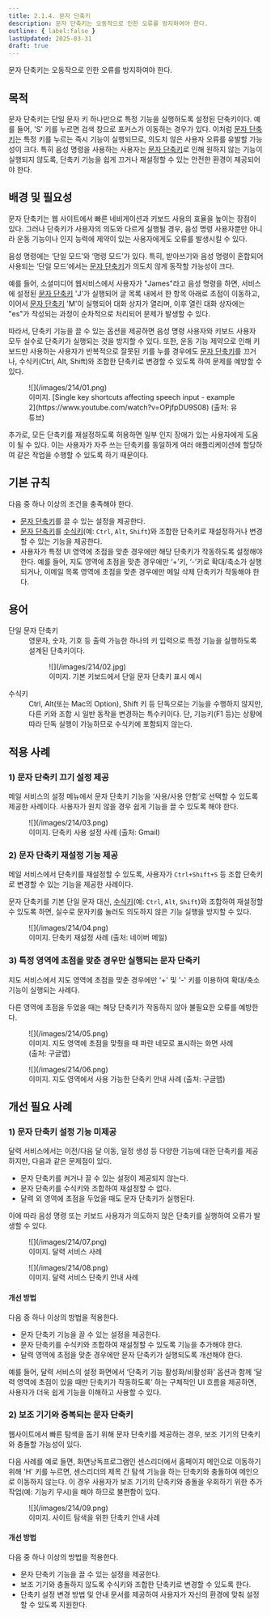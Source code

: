 ```yaml
---
title: 2.1.4. 문자 단축키
description: 문자 단축키는 오동작으로 인한 오류를 방지하여야 한다.
outline: { label:false }
lastUpdated: 2025-03-31
draft: true
---
```


<Aside title="검사 항목">
문자 단축키는 오동작으로 인한 오류를 방지하여야 한다.
</Aside>

## 목적
문자 단축키는 단일 문자 키 하나만으로 특정 기능을 실행하도록 설정된 단축키이다. 예를 들어, 'S' 키를 누르면 검색 창으로 포커스가 이동하는 경우가 있다. 이처럼 [문자 단축키](../../glossary/single-key-shortcuts)는 특정 키를 누르는 즉시 기능이 실행되므로, 의도치 않은 사용자 오류를 유발할 가능성이 크다. 특히 음성 명령을 사용하는 사용자는 [문자 단축키](../../glossary/single-key-shortcuts)로 인해 원하지 않는 기능이 실행되지 않도록, 단축키 기능을 쉽게 끄거나 재설정할 수 있는 안전한 환경이 제공되어야 한다.

##	배경 및 필요성
문자 단축키는 웹 사이트에서 빠른 네비게이션과 키보드 사용의 효율을 높이는 장점이 있다. 그러나 단축키가 사용자의 의도와 다르게 실행될 경우, 음성 명령 사용자뿐만 아니라 운동 기능이나 인지 능력에 제약이 있는 사용자에게도 오류를 발생시킬 수 있다.

음성 명령에는 ‘단일 모드’와 ‘명령 모드’가 있다. 특히, 받아쓰기와 음성 명령이 혼합되어 사용되는 ‘단일 모드’에서는 [문자 단축키](../../glossary/single-key-shortcuts)가 의도치 않게 동작할 가능성이 크다.

예를 들어, 소셜미디어 웹서비스에서 사용자가 "James"라고 음성 명령을 하면, 서비스에 설정된 [문자 단축키](../../glossary/single-key-shortcuts) 'J'가 실행되어 글 목록 내에서 한 항목 아래로 초점이 이동하고, 이어서 [문자 단축키](../../glossary/single-key-shortcuts) 'M'이 실행되어 대화 상자가 열리며, 이후 열린 대화 상자에는 "es"가 작성되는 과정이 순차적으로 처리되어 문제가 발생할 수 있다.

따라서, 단축키 기능을 끌 수 있는 옵션을 제공하면 음성 명령 사용자와 키보드 사용자 모두 실수로 단축키가 실행되는 것을 방지할 수 있다. 또한, 운동 기능 제약으로 인해 키보드만 사용하는 사용자가 반복적으로 잘못된 키를 누를 경우에도 [문자 단축키](../../glossary/single-key-shortcuts)를 끄거나, 수식키(Ctrl, Alt, Shift)와 조합한 단축키로 변경할 수 있도록 하여 문제를 예방할 수 있다.

<figure>
	![](/images/214/01.png)
	<figcaption>이미지.  [Single key shortcuts affecting speech input - example 2](https://www.youtube.com/watch?v=OPjfpDU9S08) (출처: 유튜브)</figcaption>
</figure>

추가로, 모든 단축키를 재설정하도록 허용하면 일부 인지 장애가 있는 사용자에게 도움이 될 수 있다. 이는 사용자가 자주 쓰는 단축키를 동일하게 여러 애플리케이션에 할당하여 같은 작업을 수행할 수 있도록 하기 때문이다.

##	기본 규칙
다음 중 하나 이상의 조건을 충족해야 한다.
- [문자 단축키](../../glossary/single-key-shortcuts)를 끌 수 있는 설정을 제공한다.
- [문자 단축키](../../glossary/single-key-shortcuts)를 [수식키](../../glossary/modifier-key)(예: `Ctrl`, `Alt`, `Shift`)와 조합한 단축키로 재설정하거나 변경할 수 있는 기능을 제공한다.
- 사용자가 특정 UI 영역에 초점을 맞춘 경우에만 해당 단축키가 작동하도록 설정해야 한다. 예를 들어, 지도 영역에 초점을 맞춘 경우에만 ‘+’키, ‘-’키로 확대/축소가 실행되거나, 이메일 목록 영역에 초점을 맞춘 경우에만 메일 삭제 단축키가 작동해야 한다.

## 용어
<dl>
	<dt>단일 문자 단축키</dt>
	<dd>
		영문자, 숫자, 기호 등 출력 가능한 하나의 키 입력으로 특정 기능을 실행하도록 설계된 단축키이다.
		<figure>
			![](/images/214/02.jpg)
			<figcaption>이미지. 기본 키보드에서 단일 문자 단축키 표시 예시</figcaption>
		</figure>
	</dd>
	<dt>수식키</dt>
	<dd>Ctrl, Alt(또는 Mac의 Option), Shift 키 등 단독으로는 기능을 수행하지 않지만, 다른 키와 조합 시 일반 동작을 변경하는 특수키이다. 단, 기능키(F1 등)는 상황에 따라 단독 실행이 가능하므로 수식키에 포함되지 않는다.</dd>
</dl>

## 적용 사례
### 1)	문자 단축키 끄기 설정 제공
메일 서비스의 설정 메뉴에서 문자 단축키 기능을 ‘사용/사용 안함’로 선택할 수 있도록 제공한 사례이다. 사용자가 원치 않을 경우 쉽게 기능을 끌 수 있도록 해야 한다.

<figure>
	![](/images/214/03.png)
	<figcaption>이미지. 단축키 사용 설정 사례 (출처: Gmail)</figcaption>
</figure>

### 2)	문자 단축키 재설정 기능 제공
메일 서비스에서 단축키를 재설정할 수 있도록, 사용자가 `Ctrl+Shift+S` 등 조합 단축키로 변경할 수 있는 기능을 제공한 사례이다.

문자 단축키를 기본 단일 문자 대신, [수식키](../../glossary/modifier-key)(예: `Ctrl`, `Alt`, `Shift`)와 조합하여 재설정할 수 있도록 하면, 실수로 문자키를 눌러도 의도하지 않은 기능 실행을 방지할 수 있다.

<figure>
	![](/images/214/04.png)
	<figcaption>이미지. 단축키 재설정 사례 (출처: 네이버 메일)</figcaption>
</figure>

### 3)	특정 영역에 초점을 맞춘 경우만 실행되는 문자 단축키
지도 서비스에서 지도 영역에 초점을 맞춘 경우에만 '+' 및 '-' 키를 이용하여 확대/축소 기능이 실행되는 사례다. 

다른 영역에 초점을 두었을 때는 해당 단축키가 작동하지 않아 불필요한 오류를 예방한다.

<figure>
	![](/images/214/05.png)
	<figcaption>이미지. 지도 영역에 초점을 맞췄을 때 파란 네모로 표시하는 화면 사례 (출처: 구글맵)</figcaption>
</figure>

<figure>
	![](/images/214/06.png)
	<figcaption>이미지. 지도 영역에서 사용 가능한 단축키 안내 사례 (출처: 구글맵)</figcaption>
</figure>

## 개선 필요 사례

### 1)	문자 단축키 설정 기능 미제공 
달력 서비스에서는 이전/다음 달 이동, 일정 생성 등 다양한 기능에 대한 단축키를 제공하지만, 다음과 같은 문제점이 있다.
- 문자 단축키를 켜거나 끌 수 있는 설정이 제공되지 않는다.
- 문자 단축키를 수식키와 조합하여 재설정할 수 없다.
- 달력 외 영역에 초점을 두었을 때도 문자 단축키가 실행된다.

이에 따라 음성 명령 또는 키보드 사용자가 의도하지 않은 단축키를 실행하여 오류가 발생할 수 있다.

<figure>
	![](/images/214/07.png)
	<figcaption>이미지. 달력 서비스 사례</figcaption>
</figure>

<figure>
	![](/images/214/08.png)
	<figcaption>이미지. 달력 서비스 단축키 안내 사례</figcaption>
</figure>

#### 개선 방법
다음 중 하나 이상의 방법을 적용한다.
- 문자 단축키 기능을 끌 수 있는 설정을 제공한다.
- 문자 단축키를 수식키와 조합하여 재설정할 수 있도록 기능을 추가해야 한다.
- 달력 영역에 초점을 맞춘 경우에만 문자 단축키가 실행되도록 개선해야 한다.

예를 들어, 달력 서비스의 설정 화면에서 ‘단축키 기능 활성화/비활성화’ 옵션과 함께 ‘달력 영역에 초점이 있을 때만 단축키가 작동하도록’ 하는 구체적인 UI 흐름을 제공하면, 사용자가 더욱 쉽게 기능을 이해하고 사용할 수 있다.

### 2)	보조 기기와 중복되는 문자 단축키
웹사이트에서 빠른 탐색을 돕기 위해 문자 단축키를 제공하는 경우, 보조 기기의 단축키와 충돌할 가능성이 있다.

다음 사례를 예로 들면, 화면낭독프로그램인 센스리더에서 홈페이지 메인으로 이동하기 위해 'H' 키를 누르면, 센스리더의 제목 간 탐색 기능을 하는 단축키와 충돌하여 메인으로 이동하지 않는다. 이 경우 사용자가 보조 기기의 단축키와 충돌을 우회하기 위한 추가 작업(예: 기능키 무시)을 해야 하므로 불편함이 있다.

<figure>
	![](/images/214/09.png)
	<figcaption>이미지. 사이트 탐색을 위한 단축키 안내 사례</figcaption>
</figure>

#### 개선 방법
다음 중 하나 이상의 방법을 적용한다.
- 문자 단축키 기능을 끌 수 있는 설정을 제공한다.
- 보조 기기와 충돌하지 않도록 수식키와 조합한 단축키로 변경할 수 있도록 한다.
- 단축키 설정 변경 방법 및 안내 문서를 제공하여 사용자가 자신의 환경에 맞춰 설정할 수 있도록 지원한다.

